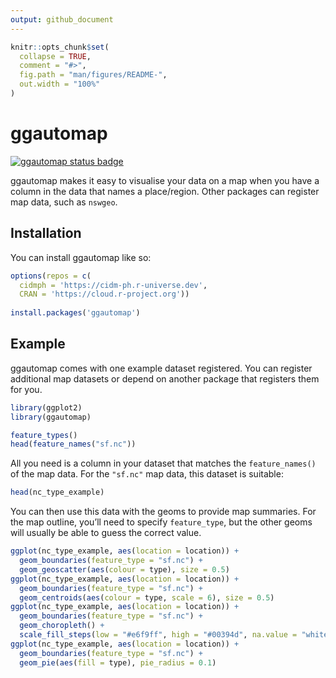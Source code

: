 ```yaml
---
output: github_document
---
```


<!-- README.md is generated from README.Rmd. Please edit that file -->

```r
knitr::opts_chunk$set(
  collapse = TRUE,
  comment = "#>",
  fig.path = "man/figures/README-",
  out.width = "100%"
)
```

# ggautomap

<!-- badges: start -->
[![ggautomap status badge](https://cidm-ph.r-universe.dev/badges/ggautomap)](https://cidm-ph.r-universe.dev)
<!-- badges: end -->

ggautomap makes it easy to visualise your data on a map when you have a column
in the data that names a place/region. Other packages can register map data,
such as `nswgeo`.

## Installation

You can install ggautomap like so:

``` r
options(repos = c(
  cidmph = 'https://cidm-ph.r-universe.dev',
  CRAN = 'https://cloud.r-project.org'))
  
install.packages('ggautomap')
```

## Example

ggautomap comes with one example dataset registered. You can register additional
map datasets or depend on another package that registers them for you.

```r
library(ggplot2)
library(ggautomap)

feature_types()
head(feature_names("sf.nc"))
```

All you need is a column in your dataset that matches the `feature_names()` of
the map data. For the `"sf.nc"` map data, this dataset is suitable:

```r
head(nc_type_example)
```

You can then use this data with the geoms to provide map summaries. For the map
outline, you'll need to specify `feature_type`, but the other geoms will usually
be able to guess the correct value.

```r
ggplot(nc_type_example, aes(location = location)) +
  geom_boundaries(feature_type = "sf.nc") +
  geom_geoscatter(aes(colour = type), size = 0.5)
ggplot(nc_type_example, aes(location = location)) +
  geom_boundaries(feature_type = "sf.nc") +
  geom_centroids(aes(colour = type, scale = 6), size = 0.5)
ggplot(nc_type_example, aes(location = location)) +
  geom_boundaries(feature_type = "sf.nc") +
  geom_choropleth() +
  scale_fill_steps(low = "#e6f9ff", high = "#00394d", na.value = "white")
ggplot(nc_type_example, aes(location = location)) +
  geom_boundaries(feature_type = "sf.nc") +
  geom_pie(aes(fill = type), pie_radius = 0.1)
```

